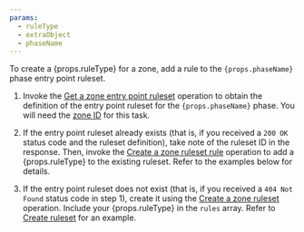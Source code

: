 ```yaml
---
params:
  - ruleType
  - extraObject
  - phaseName
---
```



To create a {props.ruleType} for a zone, add a rule <Markdown text={props.extraObject} /> to the <code>{props.phaseName}</code> phase entry point ruleset.

1. Invoke the [Get a zone entry point ruleset](/api/resources/rulesets/subresources/phases/methods/get/) operation to obtain the definition of the entry point ruleset for the <code>{props.phaseName}</code> phase. You will need the [zone ID](/fundamentals/setup/find-account-and-zone-ids/) for this task.

2. If the entry point ruleset already exists (that is, if you received a `200 OK` status code and the ruleset definition), take note of the ruleset ID in the response. Then, invoke the [Create a zone ruleset rule](/api/resources/rulesets/subresources/rules/methods/create/) operation to add a {props.ruleType} to the existing ruleset. Refer to the examples below for details.

3. If the entry point ruleset does not exist (that is, if you received a `404 Not Found` status code in step 1), create it using the [Create a zone ruleset](/api/resources/rulesets/methods/create/) operation. Include your {props.ruleType} in the `rules` array. Refer to [Create ruleset](/ruleset-engine/rulesets-api/create/#example---create-a-zone-level-phase-entry-point-ruleset) for an example.
